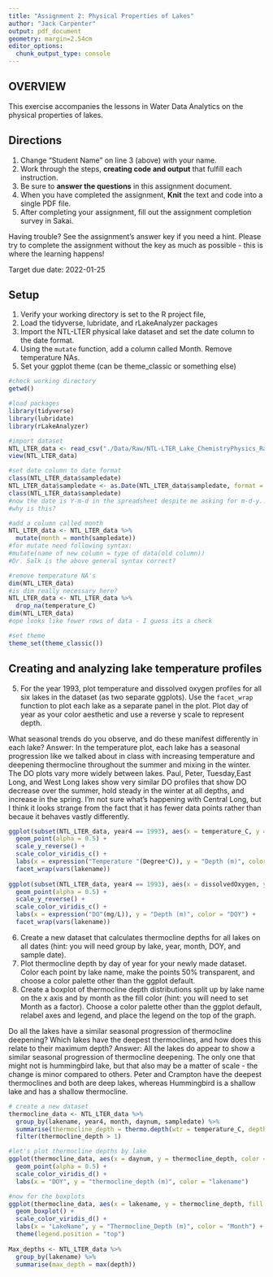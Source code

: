 ```yaml
---
title: "Assignment 2: Physical Properties of Lakes"
author: "Jack Carpenter"
output: pdf_document
geometry: margin=2.54cm
editor_options: 
  chunk_output_type: console
---
```


## OVERVIEW

This exercise accompanies the lessons in Water Data Analytics on the physical properties of lakes. 

## Directions
1. Change "Student Name" on line 3 (above) with your name.
2. Work through the steps, **creating code and output** that fulfill each instruction.
3. Be sure to **answer the questions** in this assignment document.
4. When you have completed the assignment, **Knit** the text and code into a single PDF file.
5. After completing your assignment, fill out the assignment completion survey in Sakai. 

Having trouble? See the assignment's answer key if you need a hint. Please try to complete the assignment without the key as much as possible - this is where the learning happens!

Target due date: 2022-01-25

## Setup

1. Verify your working directory is set to the R project file, 
2. Load the tidyverse, lubridate, and rLakeAnalyzer packages
3. Import the NTL-LTER physical lake dataset and set the date column to the date format. 
4. Using the `mutate` function, add a column called Month. Remove temperature NAs.
5. Set your ggplot theme (can be theme_classic or something else)

```r
#check working directory
getwd()

#load packages
library(tidyverse)
library(lubridate)
library(rLakeAnalyzer)

#import dataset
NTL_LTER_data <- read_csv("./Data/Raw/NTL-LTER_Lake_ChemistryPhysics_Raw.csv")
view(NTL_LTER_data)

#set date column to date format
class(NTL_LTER_data$sampledate)
NTL_LTER_data$sampledate <- as.Date(NTL_LTER_data$sampledate, format = "%m/%d/%y")
class(NTL_LTER_data$sampledate)
#now the date is Y-m-d in the spreadsheet despite me asking for m-d-y...
#why is this? 

#add a column called month
NTL_LTER_data <- NTL_LTER_data %>%
  mutate(month = month(sampledate))
#for mutate need following syntax:
#mutate(name of new column = type of data(old column))
#Dr. Salk is the above general syntax correct?

#remove temperature NA's
dim(NTL_LTER_data)
#is dim really necessary here?
NTL_LTER_data <- NTL_LTER_data %>%
  drop_na(temperature_C)
dim(NTL_LTER_data)
#ope looks like fewer rows of data - I guess its a check

#set theme
theme_set(theme_classic())
```

## Creating and analyzing lake temperature profiles

5. For the year 1993, plot temperature and dissolved oxygen profiles for all six lakes in the dataset (as two separate ggplots). Use the `facet_wrap` function to plot each lake as a separate panel in the plot. Plot day of year as your color aesthetic and use a reverse y scale to represent depth. 

What seasonal trends do you observe, and do these manifest differently in each lake?
Answer:
In the temperature plot, each lake has a seasonal progression like we talked about in class with increasing temperature and deepening thermocline throughout the summer and mixing in the winter. 
The DO plots vary more widely between lakes. Paul, Peter, Tuesday,East Long, and West Long lakes show very similar DO profiles that show DO decrease over the summer, hold steady in the winter at all depths, and increase in the spring. I'm not sure what's happening with Central Long, but I think it looks strange from the fact that it has fewer data points rather than becaue it behaves vastly differently. 
```r
ggplot(subset(NTL_LTER_data, year4 == 1993), aes(x = temperature_C, y = depth, color = daynum)) +
  geom_point(alpha = 0.5) +
  scale_y_reverse() + 
  scale_color_viridis_c() +
  labs(x = expression("Temperature "(Degree*C)), y = "Depth (m)", color = "DOY")+
  facet_wrap(vars(lakename))
  
ggplot(subset(NTL_LTER_data, year4 == 1993), aes(x = dissolvedOxygen, y = depth, color = daynum)) +
  geom_point(alpha = 0.5) +
  scale_y_reverse() +
  scale_color_viridis_c() +
  labs(x = expression("DO"(mg/L)), y = "Depth (m)", color = "DOY") +
  facet_wrap(vars(lakename))
```

6. Create a new dataset that calculates thermocline depths for all lakes on all dates (hint: you will need group by lake, year, month, DOY, and sample date).
7. Plot thermocline depth by day of year for your newly made dataset. Color each point by lake name, make the points 50% transparent, and choose a color palette other than the ggplot default. 
8. Create a boxplot of thermocline depth distributions split up by lake name on the x axis and by month as the fill color (hint: you will need to set Month as a factor). Choose a color palette other than the ggplot default, relabel axes and legend, and place the legend on the top of the graph.

Do all the lakes have a similar seasonal progression of thermocline deepening? Which lakes have the deepest thermoclines, and how does this relate to their maximum depth? 
Answer:
All the lakes do appear to show a similar seasonal progression of thermocline deepening. The only one that might not is hummingbird lake, but that also may be a matter of scale - the change is minor compared to others.
Peter and Crampton have the deepest thermoclines and both are deep lakes, whereas Hummingbird is a shallow lake and has a shallow thermocline. 

```r
# create a new dataset
thermocline_data <- NTL_LTER_data %>%
  group_by(lakename, year4, month, daynum, sampledate) %>%
  summarise(thermocline_depth = thermo.depth(wtr = temperature_C, depths = depth, seasonal = FALSE)) %>%
  filter(thermocline_depth > 1)

#let's plot thermocline depths by lake
ggplot(thermocline_data, aes(x = daynum, y = thermocline_depth, color = lakename)) +
  geom_point(alpha = 0.5) +
  scale_color_viridis_d() +
  labs(x = "DOY", y = "thermocline_depth (m)", color = "lakename")

#now for the boxplots
ggplot(thermocline_data, aes(x = lakename, y = thermocline_depth, fill = as.factor(month))) +
  geom_boxplot() +
  scale_color_viridis_d() +
  labs(x = "LakeName", y = "Thermocline_Depth (m)", color = "Month") +
  theme(legend.position = "top")
  
Max_depths <- NTL_LTER_data %>%
  group_by(lakename) %>%
  summarise(max_depth = max(depth))
```

